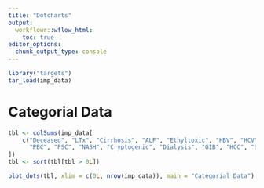 ```yaml
---
title: "Dotcharts"
output:
  workflowr::wflow_html:
    toc: true
editor_options:
  chunk_output_type: console
---
```


```r
library("targets")
tar_load(imp_data)
```

# Categorial Data

```r
tbl <- colSums(imp_data[
    c("Deceased", "LTx", "Cirrhosis", "ALF", "Ethyltoxic", "HBV", "HCV", "AIH",
      "PBC", "PSC", "NASH", "Cryptogenic", "Dialysis", "GIB", "HCC", "SBP")
])
tbl <- sort(tbl[tbl > 0L])

plot_dots(tbl, xlim = c(0L, nrow(imp_data)), main = "Categorial Data")
```
